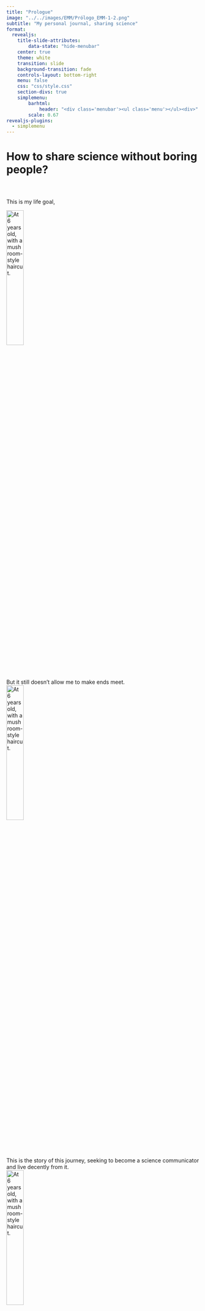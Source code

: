 ```yaml
---
title: "Prologue"
image: "../../images/EMM/Prólogo_EMM-1-2.png"
subtitle: "My personal journal, sharing science"
format:
  revealjs:
    title-slide-attributes:
        data-state: "hide-menubar"
    center: true
    theme: white
    transition: slide
    background-transition: fade
    controls-layout: bottom-right
    menu: false
    css: "css/style.css"
    section-divs: true
    simplemenu:
        barhtml:
            header: "<div class='menubar'><ul class='menu'></ul><div>"
        scale: 0.67
revealjs-plugins:
  - simplemenu
---
```


# How to share science without boring people? {data-stack-name="Science"}

<img data-src="../../images/EMM/Prólogo_EMM-1-2.png">

#  
This is my life goal,

<img src="../../images/EMM/Prólogo_EMM-2.png" alt="At 6 years old, with a mushroom-style haircut." style="width: 30%; max-width: 800px; margin-bottom: 20px;">

##  
But it still doesn't allow me to make ends meet.  
<img src="../../images/EMM/Prólogo_EMM-3.png" alt="At 6 years old, with a mushroom-style haircut." style="width: 30%; max-width: 800px; margin-bottom: 20px;">

#  
This is the story of this journey, seeking to become a science communicator and live decently from it.  
<img src="../../images/EMM/Prólogo_EMM-4.png" alt="At 6 years old, with a mushroom-style haircut." style="width: 30%; max-width: 800px; margin-bottom: 20px;">

#  
I am not a writer, God has made my tragedies and adventures into a script that is far more interesting than anything my imagination could create.  
<img src="../../images/EMM/Prólogo_EMM-5.png" alt="At 6 years old, with a mushroom-style haircut." style="width: 30%; max-width: 800px; margin-bottom: 20px;">

## And if life gave me these stories, why not share them?

#  
This is my story, yes, that of Paola Vázquez,  
<img src="../../images/EMM/Prólogo_EMM-6.png" alt="At 6 years old, with a mushroom-style haircut." style="width: 30%; max-width: 800px; margin-bottom: 20px;">

##  
But lived through the characters who help me in my explanations: an engineer, a designer, and a videographer,  
<img src="../../images/EMM/Prólogo_EMM-7.png" alt="At 6 years old, with a mushroom-style haircut." style="width: 30%; max-width: 800px; margin-bottom: 20px;">

#  
Three characters that appeared in my mind one day when I wanted to explain what atoms are.  
<img src="../../images/EMM/Prólogo_EMM-8.png" alt="At 6 years old, with a mushroom-style haircut." style="width: 30%; max-width: 800px; margin-bottom: 20px;">

#  
These characters took on their own identity,  
<img src="../../images/EMM/Prólogo_EMM-7.png" alt="At 6 years old, with a mushroom-style haircut." style="width: 30%; max-width: 800px; margin-bottom: 20px;">

##  
But everything they are overcoming is part of me.  
<img src="../../images/EMM/Prólogo_EMM-9.png" alt="At 6 years old, with a mushroom-style haircut." style="width: 30%; max-width: 800px; margin-bottom: 20px;">

#  
Without further ado, I do this with much love, wishing you, dear reader, a pleasant experience.

<img src="../../images/EMM/Prólogo_EMM-10.png" alt="At 6 years old, with a mushroom-style haircut." style="width: 30%; max-width: 800px; margin-bottom: 20px;">

# Acknowledgments. {data-name="Acknowledgments and Return"}

Thank you

::: columns
::: {.column style="font-size: 2rem"}
1. Follow me on [Instagram](https://www.instagram.com/sheinventor/)  
2. Follow me on [YouTube](https://www.youtube.com/@SheInventor_Espanol)  
3. Coming soon: newsletter  
:::
:::

Return to the table of contents [here](../index.qmd).  
Return to tutorials [here](index.qmd).

